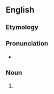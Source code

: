 {{also|noreaster}}
==English==

===Etymology===
{{contraction of|en|northeaster}}

===Pronunciation===
* {{audio|en|En-us-nor'easter.ogg|Audio (US)}}

===Noun===
{{en-noun}}

# {{alternative form of|en|northeaster}}